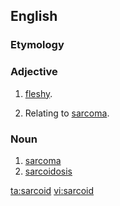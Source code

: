 ==English==

===Etymology===
{{rfe}}

===Adjective===
{{en-adj|-}}

# {{context|pathology}} [[fleshy]].
# {{context|pathology}} Relating to [[sarcoma]].

===Noun===
{{en-noun}}

# [[sarcoma]]
# [[sarcoidosis]]

[[ta:sarcoid]]
[[vi:sarcoid]]